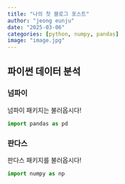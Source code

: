 ```yaml
---
title: "나의 첫 블로그 포스트"
author: "jeong eunju"
date: "2025-03-06"
categories: [python, numpy, pandas]
image: "image.jpg"
---
```


## 파이썬 데이터 분석

### 넘파이

넘파이 패키지는 불러옵시다!


```python
import pandas as pd
```


### 판다스

판다스 패키지를 불러옵시다!


```python
import numpy as np
```